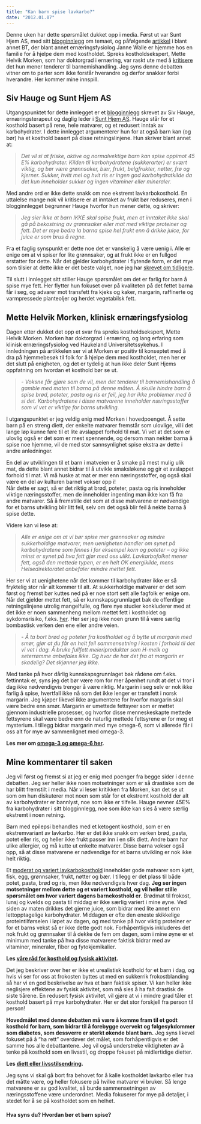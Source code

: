```yaml
---
title: "Kan barn spise lavkarbo?"
date: "2012.01.07"
---
```


Denne uken har dette spørsmålet dukket opp i media. Først ut var Sunt Hjem AS, med sitt [blogginnlegg](http://www.sunthjem.no/2012/01/05/kan-barn-spise-lavkarbomat/) om temaet, og påfølgende [artikkel](http://sprek.bt.no/sprek/Fikk-kjokkenet-endevendt-i-jakten-pa-usunn-mat-13386.html) i blant annet BT, der blant annet ernæringsfysiolog Janne Walle er hjemme hos en familie for å hjelpe dem med kostholdet. Spreks kostholdsekspert, Mette Helvik Morken, som har doktorgrad i ernæring, var raskt ute med å [kritisere](http://sprek.bt.no/sprek/-Lavkarbodiett-er-ikke-bra-for-barna-13390.html) det hun mener tenderer til barnemishandling. Jeg syns denne debatten vitner om to parter som ikke forstår hverandre og derfor snakker forbi hverandre. Her kommer mine innspill.

## Siv Hauge og Sunt Hjem AS

Utgangspunktet for dette innlegget er et [blogginnlegg](http://www.sunthjem.no/2012/01/05/kan-barn-spise-lavkarbomat/) skrevet av Siv Hauge, ernæringsterapeut og daglig leder i [Sunt Hjem AS](http://www.sunthjem.no). Hauge står for et kosthold basert på rene, hele matvarer, og et redusert inntak av karbohydrater. I dette innlegget argumenterer hun for at også barn kan (og bør) ha et kosthold basert på disse retningslinjene. Hun skriver blant annet at:

> *Det vil si at friske, aktive og normalvektige barn kan spise oppimot 45 E% karbohydrater. Kilden til karbohydratene (sukkerarter) er svært viktig, og bør være grønnsaker, bær, frukt, belgfrukter, nøtter, frø og kjerner. Sukker, hvitt mel og hvit ris er ingen god karbohydratkilde da det kun inneholder sukker og ingen vitaminer eller mineraler.*

Med andre ord er ikke dette snakk om noe ekstremt lavkarbokosthold. En uttalelse mange nok vil kritisere er at inntaket av frukt bør reduseres, men i blogginnlegget begrunner Hauge hvorfor hun mener dette, og skriver:

> *Jeg sier ikke at barn IKKE skal spise frukt, men at inntaket ikke skal gå på bekostning av grønnsaker eller mat med viktige proteiner og fett. Det er mye bedre la barna spise hel frukt enn å drikke juice, for juice er som brus å regne.*

Fra et faglig synspunkt er dette noe det er vanskelig å være uenig i. Alle er enige om at vi spiser for lite grønnsaker, og at frukt ikke er en fullgod erstatter for dette. Når det gjelder karbohydrater i flytende form, er det mye som tilsier at dette ikke er det beste valget, noe jeg har [skrevet om tidligere](brokenlink/bor-du-begrense-inntaket-av-flytende-karbohydrater/).

Til slutt i innlegget sitt stiller Hauge spørsmålet om det er farlig for barn å spise mye fett. Her flytter hun fokuset over på kvaliteten på det fettet barna får i seg, og advarer mot transfett fra kjeks og kaker, margarin, raffinerte og varmpressede planteoljer og herdet vegetabilsk fett.

## Mette Helvik Morken, klinisk ernæringsfysiolog

Dagen etter dukket det opp et svar fra spreks kostholdsekspert, Mette Helvik Morken. Morken har doktorgrad i ernæring, og lang erfaring som klinisk ernæringsfysiolog ved Haukeland Universitetssykehus. I innledningen på artikkelen ser vi at Morken er positiv til konseptet med å dra på hjemmebesøk til folk for å hjelpe dem med kostholdet, men her er det slutt på enigheten, og det er tydelig at hun ikke deler Sunt Hjems oppfatning om hvordan et kosthold bør se ut.

> *- Voksne får gjøre som de vil, men det tenderer til barnemishandling å gamble med maten til barna på denne måten. Å skulle hindre barn å spise brød, poteter, pasta og ris er feil, jeg har ikke problemer med å si det. Karbohydratene i disse matvarene inneholder næringsstoffer som vi vet er viktige for barns utvikling.*

I utgangspunktet er jeg veldig enig med Morken i hovedpoenget. Å sette barn på en streng diett, der enkelte matvarer fremstår som ulovlige, vil i det lange løp kunne føre til et lite avslappet forhold til mat. Vi vet at det som er ulovlig også er det som er mest spennende, og dersom man nekter barna å spise noe hjemme, vil de med stor sannsynlighet spise ekstra av dette i andre anledninger.

En del av utviklingen til et barn i matveien er å smake på mest mulig ulik mat, da dette blant annet bidrar til å utvikle smaksløkene og gir et avslappet forhold til mat. Vi må huske at mat er mer enn næringsstoffer, og også skal være en del av kulturen barnet vokser opp i!\
Når dette er sagt, så er det riktig at brød, poteter, pasta og ris inneholder viktige næringsstoffer, men de inneholder ingenting man ikke kan få fra andre matvarer. Så å fremstille det som at disse matvarene er nødvendige for et barns utvikling blir litt feil, selv om det også blir feil å nekte barna å spise dette.

Videre kan vi lese at:

> *Alle er enige om at vi bør spise mer grønnsaker og mindre sukkerholdige matvarer, men uenigheten handler om synet på karbohydratene som finnes i for eksempel korn og poteter – og ikke minst er synet på hva fett gjør med oss ulikt. Lavkarbofolket mener fett, også den mettede typen, er en helt OK energikilde, mens Helsedirektoratet anbefaler mindre mettet fett.*

Her ser vi at uenighetene når det kommer til karbohydrater ikke er så fryktelig stor når alt kommer til alt. At sukkerholdige matvarer er det som først og fremst bør kuttes ned på er noe stort sett alle fagfolk er enige om. Når det gjelder mettet fett, så er kunnskapsgrunnlaget bak de offentlige retningslinjene utrolig mangelfulle, og flere nye studier konkluderer med at det ikke er noen sammenheng mellom mettet fett i kostholdet og sykdomsrisiko, f.eks. [her](http://www.ncbi.nlm.nih.gov/pmc/articles/PMC2824152/pdf/ajcn9130535.pdf). Her ser jeg ikke noen grunn til å være særlig bombastisk verken den ene eller andre veien.

> *- Å ta bort brød og poteter fra kostholdet og å bytte ut margarin med smør, gjør at du får en helt feil sammensetning i kosten i forhold til det vi vet i dag. Å bruke fullfett meieriprodukter som H-melk og seterrømme anbefales ikke. Og hvor de har det fra at margarin er skadelig? Det skjønner jeg ikke.*

Med tanke på hvor dårlig kunnskapsgrunnlaget bak rådene om f.eks. fettinntak er, syns jeg det bør være rom for mer åpenhet rundt at det vi tror i dag ikke nødvendigvis trenger å være riktig. Margarin i seg selv er nok ikke farlig å spise, hvertfall ikke nå som det ikke lenger er transfett i norsk margarin. Jeg kjøper likevel ikke argumentene for hvorfor margarin skal være bedre enn smør. Margarin er umettede fettsyrer som er mettet gjennom industrielle prosesser, og hvorfor disse menneskeskapte mettede fettsyrene skal være bedre enn de naturlig mettede fettsyrene er for meg et mysterium. I tillegg bidrar margarin med mye omega-6, som vi allerede får i oss alt for mye av sammenlignet med omega-3.

**Les mer om [omega-3 og omega-6 her](omega-3-6.qmd).**

## Mine kommentarer til saken

Jeg vil først og fremst si at jeg er enig med poenger fra begge sider i denne debatten. Jeg ser heller ikke noen motsetninger som er så drastiske som de har blitt fremstilt i media. Når vi leser kritikken fra Morken, kan det se ut som om hun diskuterer mot noen som står for et ekstremt kosthold der alt av karbohydrater er bannlyst, noe som ikke er tilfelle. Hauge nevner 45E% fra karbohydrater i sitt blogginnlegg, noe som ikke kan sies å være særlig ekstremt i noen retning.

Barn med epilepsi behandles med et ketogent kosthold, som er en ekstremvariant av lavkarbo. Her er det ikke snakk om verken brød, pasta, potet eller ris, og heller ikke frukt passer inn i en slik diett. Andre barn har ulike allergier, og må kutte ut enkelte matvarer. Disse barna vokser også opp, så at disse matvarene er nødvendige for et barns utvikling er nok ikke helt riktig.

Et [moderat og variert lavkarbokosthold](brokenlink/en-enkel-innforing-i-lavkarbokosthold/) inneholder gode matvarer som kjøtt, fisk, egg, grønnsaker, frukt, nøtter og bær. I tillegg er det plass til både potet, pasta, brød og ris, men ikke nødvendigvis hver dag. **Jeg ser ingen motsetninger mellom dette og et variert kosthold, og vil heller stille spørsmålet om hvor variert dagens barnekosthold er**. Brødmat til frokost, lunsj og kvelds og pasta til middag er ikke særlig variert i mine øyne. Ved siden av maten drikkes det gjerne juice, som bidrar med lite annet enn lettopptagelige karbohydrater. Middagen er ofte den eneste skikkelige proteintilførselen i løpet av dagen, og med tanke på hvor viktig proteiner er for et barns vekst så er ikke dette godt nok. Forhåpentligvis inkluderes det nok frukt og grønnsaker til å dekke de fem om dagen, som i mine øyne er et minimum med tanke på hva disse matvarene faktisk bidrar med av vitaminer, mineraler, fiber og fytokjemikalier.

**Les [våre råd for kosthold og fysisk aktivitet](brokenlink/vare-rad-for-bedre-helse/).**

Det jeg beskriver over her er ikke et urealistisk kosthold for et barn i dag, og hvis vi ser for oss at frokosten byttes ut med en sukkerrik frokostblanding så har vi en god beskrivelse av hva et barn faktisk spiser. Vi kan heller ikke neglisjere effektene av fysisk aktivitet, som må sies å ha falt drastisk de siste tiårene. En redusert fysisk aktivitet, vil gjøre at vi i mindre grad tåler et kosthold basert på mye karbohydrater. Her er det stor forskjell fra person til person!

**Hovedmålet med denne debatten må være å komme fram til et godt kosthold for barn, som bidrar til å forebygge overvekt og følgesykdommer som diabetes, som dessverre er sterkt økende blant barn.** Jeg syns likevel fokuset på å "ha rett" overdøver det målet, som forhåpentligvis er det samme hos alle debattantene. Jeg vil også understreke viktigheten av å tenke på kosthold som en livsstil, og droppe fokuset på midlertidige dietter.

**Les [diett eller livsstilsendring](brokenlink/diett-eller-livsstilsendring/).**

Jeg syns vi skal gå bort fra behovet for å kalle kostholdet lavkarbo eller hva det måtte være, og heller fokusere på hvilke matvarer vi bruker. Så lenge matvarene er av god kvalitet, så burde sammensetningen av næringsstoffene være underordnet. Media fokuserer for mye på detaljer, i stedet for å se på kostholdet som en helhet.

#### Hva syns du? Hvordan bør et barn spise?
